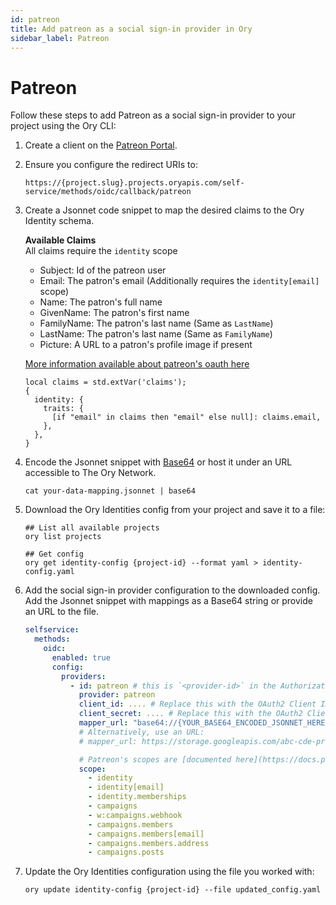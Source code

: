 ```yaml
---
id: patreon
title: Add patreon as a social sign-in provider in Ory
sidebar_label: Patreon
---
```


# Patreon

Follow these steps to add Patreon as a social sign-in provider to your project using the Ory CLI:

1. Create a client on the [Patreon Portal](https://www.patreon.com/portal/registration/register-clients).
2. Ensure you configure the redirect URIs to:

   ```shell
   https://{project.slug}.projects.oryapis.com/self-service/methods/oidc/callback/patreon
   ```

3. Create a Jsonnet code snippet to map the desired claims to the Ory Identity schema.

   **Available Claims**  
   All claims require the `identity` scope

   - Subject: Id of the patreon user
   - Email: The patron's email (Additionally requires the `identity[email]` scope)
   - Name: The patron's full name
   - GivenName: The patron's first name
   - FamilyName: The patron's last name (Same as `LastName`)
   - LastName: The patron's last name (Same as `FamilyName`)
   - Picture: A URL to a patron's profile image if present

   [More information available about patreon's oauth here](https://docs.patreon.com/#apiv2-oauth)

   ```jsonnet
   local claims = std.extVar('claims');
   {
     identity: {
       traits: {
         [if "email" in claims then "email" else null]: claims.email,
       },
     },
   }
   ```

4. Encode the Jsonnet snippet with [Base64](https://www.base64encode.org/) or host it under an URL accessible to The Ory Network.

   ```shell
   cat your-data-mapping.jsonnet | base64
   ```

5. Download the Ory Identities config from your project and save it to a file:

   ```shell
   ## List all available projects
   ory list projects

   ## Get config
   ory get identity-config {project-id} --format yaml > identity-config.yaml
   ```

6. Add the social sign-in provider configuration to the downloaded config. Add the Jsonnet snippet with mappings as a Base64
   string or provide an URL to the file.

   ```yaml
   selfservice:
     methods:
       oidc:
         enabled: true
         config:
           providers:
             - id: patreon # this is `<provider-id>` in the Authorization callback URL. DO NOT CHANGE IT ONCE SET!
               provider: patreon
               client_id: .... # Replace this with the OAuth2 Client ID provided by patreon
               client_secret: .... # Replace this with the OAuth2 Client Secret provided by patreon
               mapper_url: "base64://{YOUR_BASE64_ENCODED_JSONNET_HERE}"
               # Alternatively, use an URL:
               # mapper_url: https://storage.googleapis.com/abc-cde-prd/9cac9717f007808bf17f22ce7f4295c739604b183f05ac4afb4

               # Patreon's scopes are [documented here](https://docs.patreon.com/#scopes)
               scope:
                 - identity
                 - identity[email]
                 - identity.memberships
                 - campaigns
                 - w:campaigns.webhook
                 - campaigns.members
                 - campaigns.members[email]
                 - campaigns.members.address
                 - campaigns.posts
   ```

7. Update the Ory Identities configuration using the file you worked with:

   ```shell
   ory update identity-config {project-id} --file updated_config.yaml
   ```

